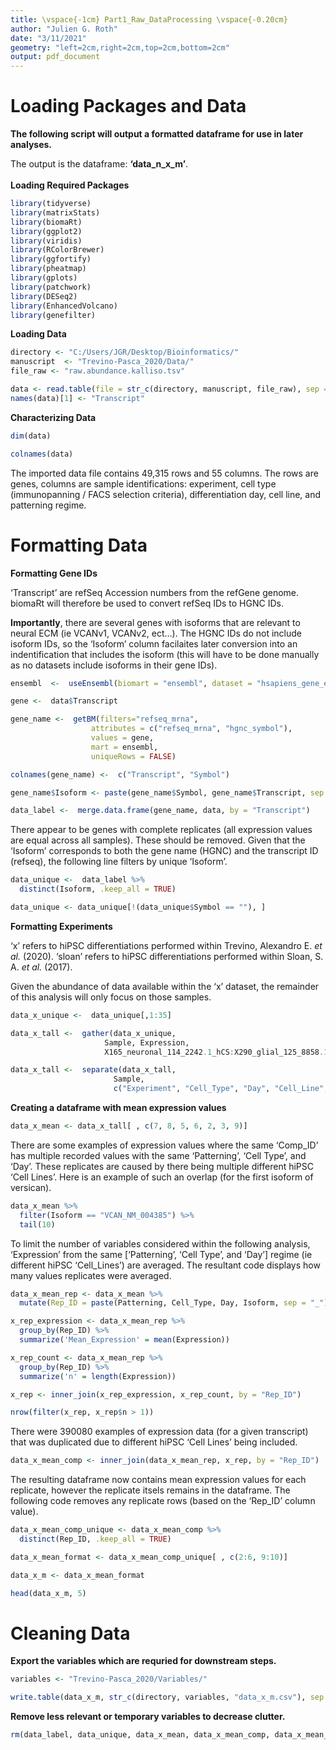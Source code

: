 ---
title: \vspace{-1cm} Part1_Raw_DataProcessing \vspace{-0.20cm}
author: "Julien G. Roth"
date: "3/11/2021"
geometry: "left=2cm,right=2cm,top=2cm,bottom=2cm"
output: pdf_document
---

# Loading Packages and Data #

**The following script will output a formatted dataframe for use in later analyses.**

The output is the dataframe: **'data_n_x_m'**.  
` `  
` ` 
**Loading Required Packages**

```{r, tidy=TRUE, message=FALSE, warning=FALSE}
library(tidyverse)
library(matrixStats)
library(biomaRt)
library(ggplot2)
library(viridis)
library(RColorBrewer)
library(ggfortify)
library(pheatmap)
library(gplots)
library(patchwork)
library(DESeq2)
library(EnhancedVolcano)
library(genefilter)
```

**Loading Data**

```{r, tidy=TRUE, message=FALSE, warning=FALSE}
directory <- "C:/Users/JGR/Desktop/Bioinformatics/"
manuscript  <- "Trevino-Pasca_2020/Data/"
file_raw <- "raw.abundance.kalliso.tsv"

data <- read.table(file = str_c(directory, manuscript, file_raw), sep = '\t', header = TRUE, row.names = NULL)
names(data)[1] <- "Transcript"
```

**Characterizing Data**

```{r, tidy=TRUE}
dim(data)
```

```{r, tidy=TRUE}
colnames(data)
```

The imported data file contains 49,315 rows and 55 columns. The rows are genes, columns are sample identifications: experiment, cell type (immunopanning / FACS selection criteria), differentiation day, cell line, and patterning regime.


\pagebreak


# Formatting Data #

**Formatting Gene IDs**

'Transcript' are refSeq Accession numbers from the refGene genome. biomaRt will therefore be used to convert refSeq IDs to HGNC IDs.

**Importantly**, there are several genes with isoforms that are relevant to neural ECM (ie VCANv1, VCANv2, ect...). The HGNC IDs do not include isoform IDs, so the 'Isoform' column facilaites later conversion into an indentification that includes the isoform (this will have to be done manually as no datasets include isoforms in their gene IDs).

```{r, tidy=TRUE, results='hide', message=FALSE, warning=FALSE}
ensembl  <-  useEnsembl(biomart = "ensembl", dataset = "hsapiens_gene_ensembl", mirror = "useast")

gene <-  data$Transcript

gene_name <-  getBM(filters="refseq_mrna", 
                  attributes = c("refseq_mrna", "hgnc_symbol"), 
                  values = gene, 
                  mart = ensembl, 
                  uniqueRows = FALSE)

colnames(gene_name) <-  c("Transcript", "Symbol")

gene_name$Isoform <- paste(gene_name$Symbol, gene_name$Transcript, sep = "_")

data_label <-  merge.data.frame(gene_name, data, by = "Transcript")
```

There appear to be genes with complete replicates (all expression values are equal across all samples). These should be removed. Given that the 'Isoform' corresponds to both the gene name (HGNC) and the transcript ID (refseq), the following line filters by unique 'Isoform'.

```{r, tidy=TRUE}
data_unique <-  data_label %>% 
  distinct(Isoform, .keep_all = TRUE)
```

```{r, tidy=TRUE}
data_unique <- data_unique[!(data_unique$Symbol == ""), ]
```


\pagebreak


**Formatting Experiments**

'x' refers to hiPSC differentiations performed within Trevino, Alexandro E. *et al.* (2020). 'sloan' refers to hiPSC differentiations performed within Sloan, S. A. *et al.* (2017).

Given the abundance of data available within the 'x' dataset, the remainder of this analysis will only focus on those samples. 

```{r, tidy=TRUE}
data_x_unique <-  data_unique[,1:35]

data_x_tall <-  gather(data_x_unique, 
                     Sample, Expression, 
                     X165_neuronal_114_2242.1_hCS:X290_glial_125_8858.1_hSS)

data_x_tall <-  separate(data_x_tall, 
                       Sample, 
                       c("Experiment", "Cell_Type", "Day", "Cell_Line", "Patterning"), "_")
```


\pagebreak


**Creating a dataframe with mean expression values**

```{r, tidy=TRUE}
data_x_mean <- data_x_tall[ , c(7, 8, 5, 6, 2, 3, 9)]
```

There are some examples of expression values where the same 'Comp_ID' has multiple recorded values with the same 'Patterning', 'Cell Type', and 'Day'. These replicates are caused by there being multiple different hiPSC 'Cell Lines'. Here is an example of such an overlap (for the first isoform of versican).

```{r, tidy=TRUE}
data_x_mean %>% 
  filter(Isoform == "VCAN_NM_004385") %>% 
  tail(10)
```

To limit the number of variables considered within the following analysis, 'Expression' from the same ['Patterning', 'Cell Type', and 'Day'] regime (ie different hiPSC 'Cell_Lines') are averaged. The resultant code displays how many values replicates were averaged. 

```{r, tidy=TRUE}
data_x_mean_rep <- data_x_mean %>% 
  mutate(Rep_ID = paste(Patterning, Cell_Type, Day, Isoform, sep = "_"))

x_rep_expression <- data_x_mean_rep %>% 
  group_by(Rep_ID) %>% 
  summarize('Mean_Expression' = mean(Expression))

x_rep_count <- data_x_mean_rep %>% 
  group_by(Rep_ID) %>% 
  summarize('n' = length(Expression))

x_rep <- inner_join(x_rep_expression, x_rep_count, by = "Rep_ID")

nrow(filter(x_rep, x_rep$n > 1))
```

There were 390080 examples of expression data (for a given transcript) that was duplicated due to different hiPSC 'Cell Lines' being included.

```{r, tidy=TRUE}
data_x_mean_comp <- inner_join(data_x_mean_rep, x_rep, by = "Rep_ID")
```

The resulting dataframe now contains mean expression values for each replicate, however the replicate itsels remains in the dataframe. The following code removes any replicate rows (based on the 'Rep_ID' column value).

```{r, tidy=TRUE}
data_x_mean_comp_unique <- data_x_mean_comp %>% 
  distinct(Rep_ID, .keep_all = TRUE)

data_x_mean_format <- data_x_mean_comp_unique[ , c(2:6, 9:10)]

data_x_m <- data_x_mean_format

head(data_x_m, 5)
```


\pagebreak


# Cleaning Data #

**Export the variables which are requried for downstream steps.**

```{r, tidy=TRUE}

variables <- "Trevino-Pasca_2020/Variables/"

write.table(data_x_m, str_c(directory, variables, "data_x_m.csv"), sep = ',', row.names = FALSE)
```

**Remove less relevant or temporary variables to decrease clutter.**

```{r, tidy=TRUE}

rm(data_label, data_unique, data_x_mean, data_x_mean_comp, data_x_mean_comp_unique, data_x_mean_format, data_x_mean_rep, data_x_tall, data_x_unique, gene_name, gene, x_rep, x_rep_count, x_rep_expression)
```